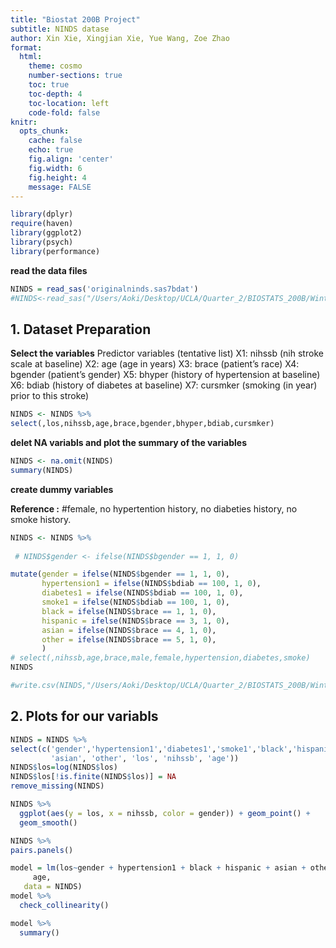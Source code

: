 ```yaml
---
title: "Biostat 200B Project"
subtitle: NINDS datase
author: Xin Xie, Xingjian Xie, Yue Wang, Zoe Zhao
format:
  html:
    theme: cosmo
    number-sections: true
    toc: true
    toc-depth: 4
    toc-location: left
    code-fold: false
knitr:
  opts_chunk: 
    cache: false    
    echo: true
    fig.align: 'center'
    fig.width: 6
    fig.height: 4
    message: FALSE
---
```



```r
library(dplyr)
require(haven)
library(ggplot2)
library(psych)
library(performance)
```


**read the data files**

```r
NINDS = read_sas('originalninds.sas7bdat')
#NINDS<-read_sas("/Users/Aoki/Desktop/UCLA/Quarter_2/BIOSTATS_200B/Winter_BIO200B_Group8/originalninds.sas7bdat")
```


## 1. Dataset Preparation

**Select the variables**
Predictor variables (tentative list) 
X1: nihssb (nih stroke scale at baseline)
X2: age (age in years)
X3: brace (patient's race)
X4: bgender (patient's gender)
X5: bhyper (history of hypertension at baseline)
X6: bdiab (history of diabetes at baseline)
X7: cursmker (smoking (in year) prior to this stroke)


```r
NINDS <- NINDS %>%
select(,los,nihssb,age,brace,bgender,bhyper,bdiab,cursmker)
```

**delet NA variabls and plot the summary of the variables**

```r
NINDS <- na.omit(NINDS)
summary(NINDS)
```

**create dummy variables**

**Reference :**
#female, no hypertention history, no diabeties history, no smoke history. 


```r
NINDS <- NINDS %>%
  
 # NINDS$gender <- ifelse(NINDS$bgender == 1, 1, 0)

mutate(gender = ifelse(NINDS$bgender == 1, 1, 0),
       hypertension1 = ifelse(NINDS$bdiab == 100, 1, 0),
       diabetes1 = ifelse(NINDS$bdiab == 100, 1, 0),
       smoke1 = ifelse(NINDS$bdiab == 100, 1, 0),
       black = ifelse(NINDS$brace == 1, 1, 0),
       hispanic = ifelse(NINDS$brace == 3, 1, 0),
       asian = ifelse(NINDS$brace == 4, 1, 0),
       other = ifelse(NINDS$brace == 5, 1, 0),
       )
# select(,nihssb,age,brace,male,female,hypertension,diabetes,smoke) 
NINDS 

#write.csv(NINDS,"/Users/Aoki/Desktop/UCLA/Quarter_2/BIOSTATS_200B/Winter_BIO200B_Group8/NINDS.csv")
```



## 2. Plots for our variabls
```r
NINDS = NINDS %>%
select(c('gender','hypertension1','diabetes1','smoke1','black','hispanic',
         'asian', 'other', 'los', 'nihssb', 'age'))
NINDS$los=log(NINDS$los)
NINDS$los[!is.finite(NINDS$los)] = NA
remove_missing(NINDS)

NINDS %>%
  ggplot(aes(y = los, x = nihssb, color = gender)) + geom_point() +
  geom_smooth()
```

```r
NINDS %>%
pairs.panels()
```




```r
model = lm(los~gender + hypertension1 + black + hispanic + asian + other + nihssb + 
     age,
   data = NINDS)
model %>%
  check_collinearity()
```

```R
model %>%
  summary()
```

